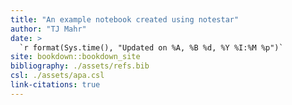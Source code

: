 ```yaml
---
title: "An example notebook created using notestar"
author: "TJ Mahr"
date: > 
  `r format(Sys.time(), "Updated on %A, %B %d, %Y %I:%M %p")`
site: bookdown::bookdown_site
bibliography: ./assets/refs.bib
csl: ./assets/apa.csl
link-citations: true
---
```

